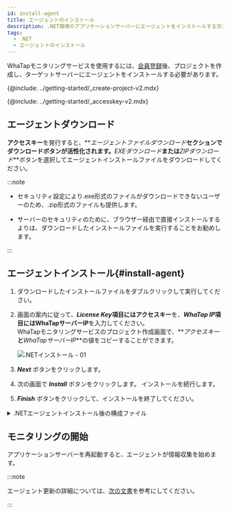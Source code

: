```yaml
---
id: install-agent
title: エージェントのインストール
description: .NET環境のアプリケーションサーバーにエージェントをインストールする方法を提供します。
tags:
  - .NET
  - エージェントのインストール
---
```



WhaTapモニタリングサービスを使用するには、[会員登録](https://www.whatap.io/ko/signup/)後、プロジェクトを作成し、ターゲットサーバーにエージェントをインストールする必要があります。

{@include: ../getting-started/_create-project-v2.mdx} 

{@include: ../getting-started/_accesskey-v2.mdx}

## エージェントダウンロード

**アクセスキー**を発行すると、**_エージェントファイルダウンロード_**セクションでダウンロードボタンが活性化されます。**_EXEダウンロード_**または**_ZIPダウンロード_**ボタンを選択してエージェントインストールファイルをダウンロードしてください。

:::note

-   セキュリティ設定により.exe形式のファイルがダウンロードできないユーザーのため、.zip形式のファイルも提供します。

-   サーバーのセキュリティのために、ブラウザー経由で直接インストールするよりは、ダウンロードしたインストールファイルを実行することをお勧めします。

:::

## エージェントインストール{#install-agent}

1.  ダウンロードしたインストールファイルをダブルクリックして実行してください。

2.  画面の案内に従って、**_License Key_**項目には**アクセスキー**を、**_WhaTap IP_**項目には**WhaTapサーバーIP**を入力してください。<br/>WhaTapモニタリングサービスのプロジェクト作成画面で、**_アクセスキー_**と**_WhaTapサーバーIP_**の値をコピーすることができます。

    ![.NETインストール - 01](https://img.whatap.io/media/agent_dotnet/install/agent_install_02.png)

3.  **_Next_** ボタンをクリックします。

4.  次の画面で **_Install_** ボタンをクリックします。 インストールを続行します。

5.  **_Finish_** ボタンをクリックして、インストールを終了してください。

<details>
<summary>.NETエージェントインストール後の構成ファイル</summary>

モニタリング情報を収集するためのトレーサー、収集した情報をサーバーに転送するためのエージェントで構成します。

-   _WhaTap.ClrProfiler.dll_：.NET CLR Profilerです。.NETトレーシングAPIと接続されます。

-   _WhaTap.Trace.dll_：プロファイラーから転送するデータを処理し、エージェントに転送します。

-   _whatap_dotnet.exe_：エージェント、トレーサーから転送された情報を収集サーバーに転送するプログラムです。

-   _whatap.conf_：エージェントの環境設定ファイルです。

</details>

## モニタリングの開始

アプリケーションサーバーを再起動すると、エージェントが情報収集を始めます。

:::note

エージェント更新の詳細については、[次の文書](agent-manage)を参考にしてください。

:::
